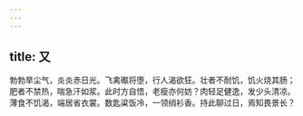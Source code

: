 ```yaml
---
---
---
```

title: 又
---



勃勃旱尘气，炎炎赤日光。飞禽礟将堕，行人渴欲狂。壮者不耐饥，饥火烧其肠；肥者不禁热，喘急汗如浆。此时方自悟，老瘦亦何妨？肉轻足健逸，发少头清凉。薄食不饥渴，端居省衣裳。数匙粱饭冷，一领绡衫香。持此聊过日，焉知畏景长？